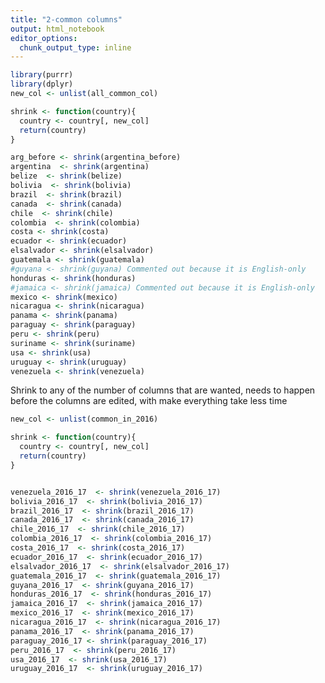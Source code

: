 ```yaml
---
title: "2-common columns"
output: html_notebook
editor_options: 
  chunk_output_type: inline
---
```


```r
library(purrr)
library(dplyr)
new_col <- unlist(all_common_col)

shrink <- function(country){
  country <- country[, new_col]
  return(country)
}

arg_before <- shrink(argentina_before)
argentina  <- shrink(argentina)
belize  <- shrink(belize)
bolivia  <- shrink(bolivia)
brazil  <- shrink(brazil)
canada  <- shrink(canada)
chile  <- shrink(chile)
colombia  <- shrink(colombia)
costa <- shrink(costa)
ecuador <- shrink(ecuador)
elsalvador <- shrink(elsalvador)
guatemala <- shrink(guatemala)
#guyana <- shrink(guyana) Commented out because it is English-only
honduras <- shrink(honduras)
#jamaica <- shrink(jamaica) Commented out because it is English-only
mexico <- shrink(mexico)
nicaragua <- shrink(nicaragua)
panama <- shrink(panama)
paraguay <- shrink(paraguay)
peru <- shrink(peru)
suriname <- shrink(suriname)
usa <- shrink(usa)
uruguay <- shrink(uruguay)
venezuela <- shrink(venezuela)
```


Shrink to any of the number of columns that are wanted, needs to happen before the columns are edited, with make everything take less time

```r

new_col <- unlist(common_in_2016)

shrink <- function(country){
  country <- country[, new_col]
  return(country)
}


venezuela_2016_17  <- shrink(venezuela_2016_17)
bolivia_2016_17  <- shrink(bolivia_2016_17)
brazil_2016_17  <- shrink(brazil_2016_17)
canada_2016_17  <- shrink(canada_2016_17)
chile_2016_17  <- shrink(chile_2016_17)
colombia_2016_17  <- shrink(colombia_2016_17)
costa_2016_17  <- shrink(costa_2016_17)
ecuador_2016_17  <- shrink(ecuador_2016_17)
elsalvador_2016_17  <- shrink(elsalvador_2016_17)
guatemala_2016_17  <- shrink(guatemala_2016_17)
guyana_2016_17  <- shrink(guyana_2016_17)
honduras_2016_17  <- shrink(honduras_2016_17)
jamaica_2016_17  <- shrink(jamaica_2016_17)
mexico_2016_17  <- shrink(mexico_2016_17)
nicaragua_2016_17  <- shrink(nicaragua_2016_17)
panama_2016_17  <- shrink(panama_2016_17)
paraguay_2016_17 <- shrink(paraguay_2016_17)
peru_2016_17  <- shrink(peru_2016_17)
usa_2016_17  <- shrink(usa_2016_17)
uruguay_2016_17  <- shrink(uruguay_2016_17)
```

